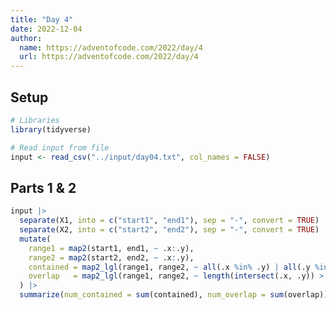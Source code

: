 ```yaml
---
title: "Day 4"
date: 2022-12-04
author:
  name: https://adventofcode.com/2022/day/4
  url: https://adventofcode.com/2022/day/4
---
```


## Setup

```r
# Libraries
library(tidyverse)

# Read input from file
input <- read_csv("../input/day04.txt", col_names = FALSE)
```

## Parts 1 & 2

```r
input |>  
  separate(X1, into = c("start1", "end1"), sep = "-", convert = TRUE) |>
  separate(X2, into = c("start2", "end2"), sep = "-", convert = TRUE) |>
  mutate(
    range1 = map2(start1, end1, ~ .x:.y),
    range2 = map2(start2, end2, ~ .x:.y),
    contained = map2_lgl(range1, range2, ~ all(.x %in% .y) | all(.y %in% .x)),
    overlap   = map2_lgl(range1, range2, ~ length(intersect(.x, .y)) > 0)
  ) |>
  summarize(num_contained = sum(contained), num_overlap = sum(overlap))
```
